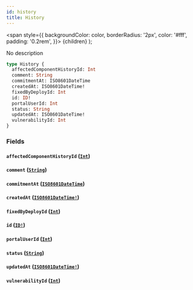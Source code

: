 ```yaml
---
id: history
title: History
---
```


<span
style={{
      backgroundColor: color,
      borderRadius: '2px',
      color: '#fff',
      padding: '0.2rem',
    }}>
{children}
</span>
);

No description

```graphql
type History {
  affectedComponentHistoryId: Int
  comment: String
  commitmentAt: ISO8601DateTime
  createdAt: ISO8601DateTime!
  fixedByDeployId: Int
  id: ID!
  portalUserId: Int
  status: String
  updatedAt: ISO8601DateTime!
  vulnerabilityId: Int
}
```

### Fields

#### `affectedComponentHistoryId` ([`Int`](/api/graphql/documentation/scalars/int))

#### `comment` ([`String`](/api/graphql/documentation/scalars/string))

#### `commitmentAt` ([`ISO8601DateTime`](/api/graphql/documentation/scalars/iso-8601-date-time))

#### `createdAt` ([`ISO8601DateTime!`](/api/graphql/documentation/scalars/iso-8601-date-time))

#### `fixedByDeployId` ([`Int`](/api/graphql/documentation/scalars/int))

#### `id` ([`ID!`](/api/graphql/documentation/scalars/id))

#### `portalUserId` ([`Int`](/api/graphql/documentation/scalars/int))

#### `status` ([`String`](/api/graphql/documentation/scalars/string))

#### `updatedAt` ([`ISO8601DateTime!`](/api/graphql/documentation/scalars/iso-8601-date-time))

#### `vulnerabilityId` ([`Int`](/api/graphql/documentation/scalars/int))
